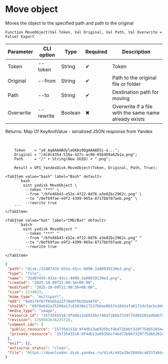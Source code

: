 ﻿---
sidebar_position: 9
description: Move object and other functions to work with Yandex Disk in the Open Integration Package, a free open-source integration library for 1C:Enterprise 8, OneScript and CLI
keywords: [1C, 1С, 1С:Enterprise, 1С:Enterprise 8.3, API, Integration, Services, Exchange, OneScript, CLI, Yandex Disk]
---


# Move object
 Moves the object to the specified path and path to the original



`Function MoveObject(Val Token, Val Original, Val Path, Val Overwrite = False) Export`

  | Parameter | CLI option | Type | Required | Description |
  |-|-|-|-|-|
  | Token | --token | String | &#x2714; | Token |
  | Original | --from | String | &#x2714; | Path to the original file or folder |
  | Path | --to | String | &#x2714; | Destination path for moving |
  | Overwrite | --rewrite | Boolean | &#x2716; | Overwrite if a file with the same name already exists |

  
  Returns:  Map Of KeyAndValue - serialized JSON response from Yandex

<br/>



```bsl title="1C:Enterprise/OneScript code example"
    Token    = "y0_AgAAAABdylaOAAs0QgAAAAD5i-a...";
    Original = "/4c8c4354-516a-427c-ac96-056469a62b1a.png";
    Path     = "/" + String(New UUID) + ".png";

    Result = OPI_YandexDisk.MoveObject(Token, Original, Path, True);
```
 

 <Tabs>
  
    <TabItem value="bash" label="Bash" default>
        ```bash
            oint yadisk MoveObject \
             --token "***" \
             --from "/bfe46b43-e52e-4f22-8d76-a3e02bc2962c.png" \
             --to "/8ef69fae-e9f2-4399-965a-8717bb707aeb.png" \
             --rewrite true
        ```
    </TabItem>
  
    <TabItem value="bat" label="CMD/Bat" default>
        ```batch
            oint yadisk MoveObject ^
             --token "***" ^
             --from "/bfe46b43-e52e-4f22-8d76-a3e02bc2962c.png" ^
             --to "/8ef69fae-e9f2-4399-965a-8717bb707aeb.png" ^
             --rewrite true
        ```
    </TabItem>
</Tabs>


```json title="Result"
{
 "path": "disk:/32d07435-931e-43cc-9d98-2a08939139e3.png",
 "type": "file",
 "name": "32d07435-931e-43cc-9d98-2a08939139e3.png",
 "created": "2025-10-09T21:00:16+00:00",
 "modified": "2025-10-09T21:00:36+00:00",
 "size": 2114023,
 "mime_type": "multipart",
 "md5": "9e0176f87f6565a22f78e0f9b39a4d78",
 "sha256": "89f8eb42a35208a17c85036e17237b0aa0657e1841efa6171dc5acbc0dea9e18",
 "media_type": "image",
 "resource_id": "1573541518:9f4db13a6935bcf4bd72b6bf329f75d65201edbb67246d654ab33a51a74d10d6",
 "revision": 1760043636235718,
 "comment_ids": {
  "public_resource": "1573541518:9f4db13a6935bcf4bd72b6bf329f75d65201edbb67246d654ab33a51a74d10d6",
  "private_resource": "1573541518:9f4db13a6935bcf4bd72b6bf329f75d65201edbb67246d654ab33a51a74d10d6"
 },
 "exif": {},
 "antivirus_status": "clean",
 "file": "https://downloader.disk.yandex.ru/disk/e92a10e288d4ca0337a84477ffac6cd2dd272b09da5cf43d1ee3db4a618b03be/68e85ab4/Kdpe3dFisZLPovVA4r-aBmpkby3AOQiLsayEHYapOMw2ylFGSbZZrsWtGPTvHxG_-QDrqSGFBOOsS3b3gKT1zA%3D%3D?uid=1573541518&filename=32d07435-931e-43cc-9d98-2a08939139e3.png&disposition=attachment&hash=&limit=0&content_type=multipart&owner_uid=1573541518&fsize=2114023&hid=03d7263840468e281bd0b238a26e7d0d&media_type=image&tknv=v3&etag=9e0176f87f6565a22f78e0f9b39a4d78"
}
```
